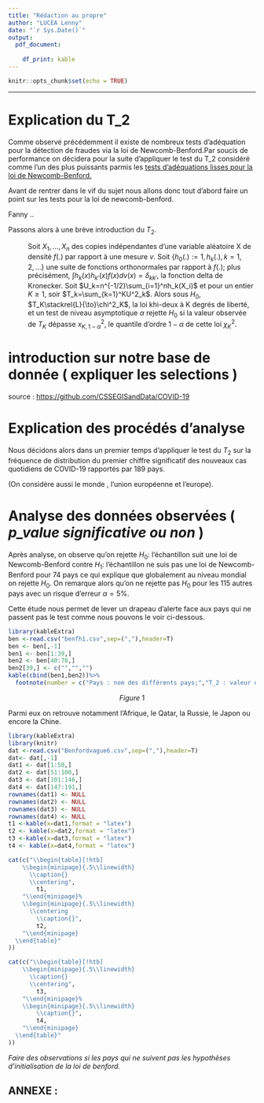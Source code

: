 ```yaml
---
title: "Rédaction au propre"
author: "LUCEA Lenny"
date: "`r Sys.Date()`"
output: 
  pdf_document:
    
    df_print: kable
---
```


```r
knitr::opts_chunk$set(echo = TRUE)
```

\renewcommand{\contentsname}{Sommaire}

\tableofcontents

\newpage

------------------------------------------------------------------------

# Explication du T_2

Comme observé précédemment il existe de nombreux tests d'adéquation pour la détection de fraudes via la loi de Newcomb-Benford.Par soucis de performance on décidera pour la suite d'appliquer le test du T_2 considéré comme l'un des plus puissants parmis les [[tests d'adéquations lisses pour la loi de Newcomb-Benford]{.ul}](https://www.openscience.fr/IMG/pdf/iste_mas20v3n1_1.pdf)[.]{.ul}

Avant de rentrer dans le vif du sujet nous allons donc tout d'abord faire un point sur les tests pour la loi de newcomb-benford.

Fanny ..

Passons alors à une brève introduction du $T_2$.

\textcolor{red}{Théorème}

:   Soit $X_1,\dots,X_n$ des copies indépendantes d'une variable aléatoire X de densité $f(.)$ par rapport à une mesure $v$. Soit $\{h_0(.) := 1,h_k(.),k=1,2,...\}$ une suite de fonctions orthonormales par rapport à $f(.)$; plus précisément, $\int{h_k(x)h_{k'}(x)f(x)dv(x)=\delta_{kk'}}$, la fonction delta de Kronecker. Soit $U_k=n^{-1/2}\sum_{i=1}^nh_k(X_i)$ et pour un entier $K\ge1$, soir $T_k=\sum_{k=1}^KU^2_k$. Alors sous $H_0$, $T_K\stackrel{L}{\to}\chi^2_K$, la loi khi-deux à K degrés de liberté, et un test de niveau asymptotique $\alpha$ rejette $H_0$ si la valeur observée de $T_K$ dépasse $x^2_{K,1-\alpha}$, le quantile d'ordre $1-\alpha$ de cette loi $\chi_K^2$.

# introduction sur notre base de donnée ( expliquer les selections )

source : <https://github.com/CSSEGISandData/COVID-19>

# Explication des procédés d'analyse

Nous décidons alors dans un premier temps d'appliquer le test du $T_2$ sur la fréquence de distribution du premier chiffre significatif des nouveaux cas quotidiens de COVID-19 rapportés par 189 pays.

(On considère aussi le monde , l'union européenne et l'europe).

# Analyse des données observées ( *p_value significative ou non* )

Après analyse, on observe qu'on rejette $H_0 :$ l'échantillon suit une loi de Newcomb-Benford contre $H_1 :$ l'échantillon ne suis pas une loi de Newcomb-Benford pour 74 pays ce qui explique que globalement au niveau mondial on rejette $H_0$. On remarque alors qu'on ne rejette pas $H_0$ pour les 115 autres pays avec un risque d'erreur $\alpha=5\%$.

Cette étude nous permet de lever un drapeau d'alerte face aux pays qui ne passent pas le test comme nous pouvons le voir ci-dessous.

```r
library(kableExtra)
ben <-read.csv("benfh1.csv",sep=(","),header=T)
ben <- ben[,-1]
ben1 <- ben[1:39,]
ben2 <- ben[40:78,]
ben2[39,] <- c("","","")
kable(cbind(ben1,ben2))%>%
  footnote(number = c("Pays : nom des différents pays;","T_2 : valeur de la statistique du T_2;"," p_value : p_value associée."))
```

$$
Figure~1
$$

Parmi eux on retrouve notamment l'Afrique, le Qatar, la Russie, le Japon ou encore la Chine.

```r
library(kableExtra)
library(knitr)
dat <-read.csv("Benfordvague6.csv",sep=(","),header=T)
dat<- dat[,-1]
dat1 <- dat[1:50,]
dat2 <- dat[51:100,]
dat3 <- dat[101:146,]
dat4 <- dat[147:191,]
rownames(dat1) <- NULL
rownames(dat2) <- NULL
rownames(dat3) <- NULL
rownames(dat4) <- NULL
t1 <-kable(x=dat1,format = "latex")
t2 <- kable(x=dat2,format = "latex")
t3 <-kable(x=dat3,format = "latex")
t4 <- kable(x=dat4,format = "latex")

cat(c("\\begin{table}[!htb]
    \\begin{minipage}{.5\\linewidth}
      \\caption{}
      \\centering",
        t1,
    "\\end{minipage}%
    \\begin{minipage}{.5\\linewidth}
      \\centering
        \\caption{}",
        t2,
    "\\end{minipage}
  \\end{table}"
)) 

cat(c("\\begin{table}[!htb]
    \\begin{minipage}{.5\\linewidth}
      \\caption{}
      \\centering",
        t3,
    "\\end{minipage}%
    \\begin{minipage}{.5\\linewidth}
        \\caption{}",
        t4,
    "\\end{minipage}
  \\end{table}"
)) 

```

*Faire des observations si les pays qui ne suivent pas les hypothèses d'initialisation de la loi de benford.*

\newpage

## ANNEXE :
